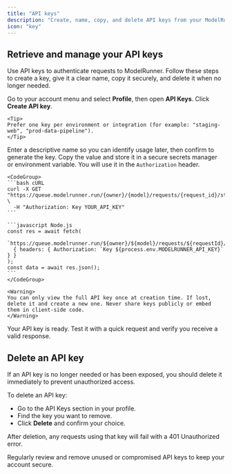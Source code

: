 ```yaml
---
title: "API keys"
description: "Create, name, copy, and delete API keys from your ModelRunner profile"
icon: "key"
---
```


## Retrieve and manage your API keys

Use API keys to authenticate requests to ModelRunner. Follow these steps to create a key, give it a clear name, copy it securely, and delete it when no longer needed.

<Steps>
  <Step title="Open Profile → API Keys">
    Go to your account menu and select <strong>Profile</strong>, then open <strong>API Keys</strong>.
  </Step>

  <Step title="Create API key">
    Click <strong>Create API key</strong>.

    <Tip>
    Prefer one key per environment or integration (for example: "staging-web", "prod-data-pipeline").
    </Tip>
  </Step>

  <Step title="Name the key">
    Enter a descriptive name so you can identify usage later, then confirm to generate the key.
  </Step>

  <Step title="Copy the key">
    Copy the value and store it in a secure secrets manager or environment variable. You will use it in the <code>Authorization</code> header.

    <CodeGroup>
    ```bash cURL
    curl -X GET "https://queue.modelrunner.run/{owner}/{model}/requests/{request_id}/status" \
      -H "Authorization: Key YOUR_API_KEY"
    ```

    ```javascript Node.js
    const res = await fetch(
      `https://queue.modelrunner.run/${owner}/${model}/requests/${requestId}/status`,
      { headers: { Authorization: `Key ${process.env.MODELRUNNER_API_KEY}` } }
    );
    const data = await res.json();
    ```
    </CodeGroup>

    <Warning>
    You can only view the full API key once at creation time. If lost, delete it and create a new one. Never share keys publicly or embed them in client-side code.
    </Warning>
  </Step>
</Steps>

<Check>
Your API key is ready. Test it with a quick request and verify you receive a valid response.
</Check>

## Delete an API key

If an API key is no longer needed or has been exposed, you should delete it immediately to prevent unauthorized access.

To delete an API key:

- Go to the API Keys section in your profile.
- Find the key you want to remove.
- Click **Delete** and confirm your choice.

After deletion, any requests using that key will fail with a 401 Unauthorized error.

<Tip>
Regularly review and remove unused or compromised API keys to keep your account secure.
</Tip>




